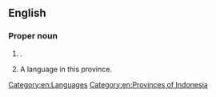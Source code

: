 ==English==
{{wikipedia}}

===Proper noun===
{{en-proper noun}}

# {{place|en|province|c/Indonesia}}.
# A language in this province.

[[Category:en:Languages]]
[[Category:en:Provinces of Indonesia]]